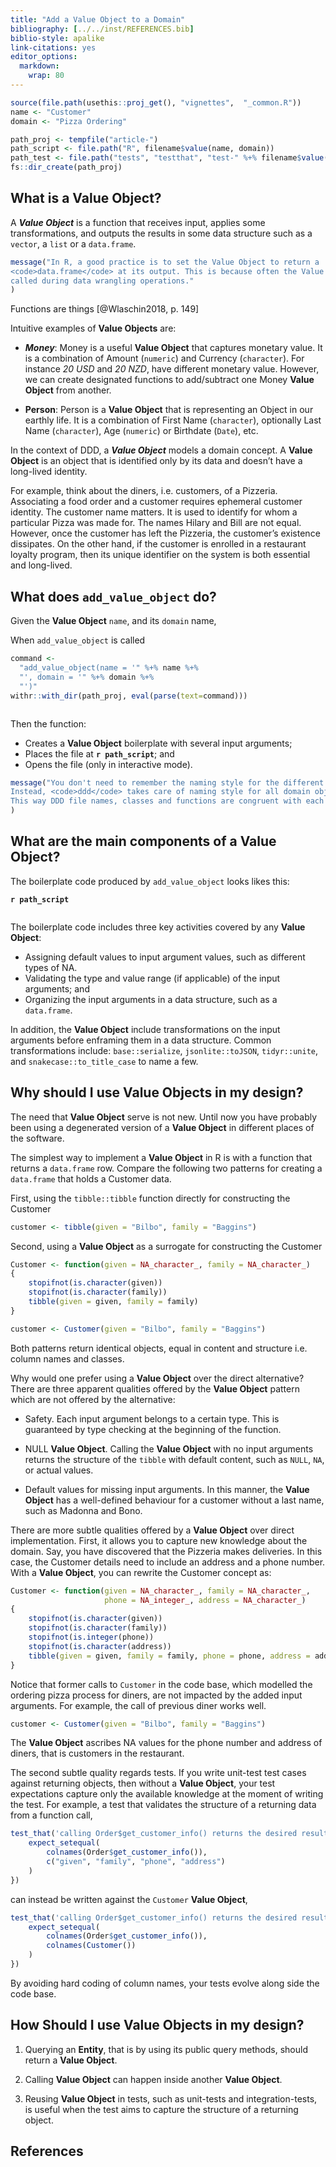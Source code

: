 ---
title: "Add a Value Object to a Domain"
bibliography: [../../inst/REFERENCES.bib]
biblio-style: apalike
link-citations: yes
editor_options: 
  markdown: 
    wrap: 80
---

```{r, include = FALSE}
source(file.path(usethis::proj_get(), "vignettes",  "_common.R"))
name <- "Customer"
domain <- "Pizza Ordering"

path_proj <- tempfile("article-")
path_script <- file.path("R", filename$value(name, domain))
path_test <- file.path("tests", "testthat", "test-" %+% filename$value(name, domain))
fs::dir_create(path_proj)
```

## What is a Value Object?

A ***Value Object*** is a function that receives input, applies some
transformations, and outputs the results in some data structure such as a
`vector`, a `list` or a `data.frame`.

```{r, message=TRUE}
message("In R, a good practice is to set the Value Object to return a
<code>data.frame</code> at its output. This is because often the Value Object is
called during data wrangling operations."
)
```

Functions are things [@Wlaschin2018, p. 149]

Intuitive examples of **Value Objects** are:

* ***Money***: Money is a useful **Value Object** that captures monetary value.
It is a combination of Amount (`numeric`) and Currency (`character`). For
instance *20 USD* and *20 NZD*, have different monetary value. However, we can
create designated functions to add/subtract one Money **Value Object** from
another.

* **Person**: Person is a **Value Object** that is representing an Object in our
earthly life. It is a combination of First Name (`character`), optionally Last
Name (`character`), Age (`numeric`) or Birthdate (`Date`), etc.

In the context of DDD, a ***Value Object*** models a domain concept. A **Value
Object** is an object that is identified only by its data and doesn't have a
long-lived identity.

For example, think about the diners, i.e. customers, of a Pizzeria. Associating
a food order and a customer requires ephemeral customer identity. The customer
name matters. It is used to identify for whom a particular Pizza was made for.
The names Hilary and Bill are not equal. However, once the customer has left the
Pizzeria, the customer's existence dissipates. On the other hand, if the
customer is enrolled in a restaurant loyalty program, then its unique identifier
on the system is both essential and long-lived.

## What does `add_value_object` do?

Given the **Value Object** `name`, and its `domain` name,

When `add_value_object` is called

```{r, eval = TRUE, echo = FALSE}
command <- 
  "add_value_object(name = '" %+% name %+% 
  "', domain = '" %+% domain %+% 
  "')"
withr::with_dir(path_proj, eval(parse(text=command)))
```

```{r, code = command, eval = FALSE, echo = TRUE}
```

Then the function:

-   Creates a **Value Object** boilerplate with several input arguments;
-   Places the file at **`r path_script`**; and
-   Opens the file (only in interactive mode).

```{r, message=TRUE}
message("You don't need to remember the naming style for the different DDD components.
Instead, <code>ddd</code> takes care of naming style for all domain objects.
This way DDD file names, classes and functions are congruent with each other."
)
```

## What are the main components of a Value Object?

The boilerplate code produced by `add_value_object` looks likes this:

**`r path_script`**

```{r code = readLines(file.path(path_proj, path_script)), eval = FALSE, echo = TRUE}
```

The boilerplate code includes three key activities covered by any **Value
Object**:

-   Assigning default values to input argument values, such as different types
    of NA.
-   Validating the type and value range (if applicable) of the input arguments;
    and
-   Organizing the input arguments in a data structure, such as a `data.frame`.

In addition, the **Value Object** include transformations on the input arguments
before enframing them in a data structure. Common transformations include:
`base::serialize`, `jsonlite::toJSON`, `tidyr::unite`, and
`snakecase::to_title_case` to name a few.

## Why should I use Value Objects in my design?

The need that **Value Object** serve is not new. Until now you have probably
been using a degenerated version of a **Value Object** in different places of
the software.

The simplest way to implement a **Value Object** in R is with a function that
returns a `data.frame` row. Compare the following two patterns for creating a
`data.frame` that holds a Customer data.

First, using the `tibble::tibble` function directly for constructing the
Customer

```{r, eval=FALSE, echo=TRUE}
customer <- tibble(given = "Bilbo", family = "Baggins")
```

Second, using a **Value Object** as a surrogate for constructing the Customer

```{r, eval=FALSE, echo=TRUE}
Customer <- function(given = NA_character_, family = NA_character_)
{
    stopifnot(is.character(given))
    stopifnot(is.character(family))
    tibble(given = given, family = family)
}

customer <- Customer(given = "Bilbo", family = "Baggins")
```

Both patterns return identical objects, equal in content and structure i.e.
column names and classes.

Why would one prefer using a **Value Object** over the direct alternative? There
are three apparent qualities offered by the **Value Object** pattern which are
not offered by the alternative:

-   Safety. Each input argument belongs to a certain type. This is guaranteed by
    type checking at the beginning of the function.

-   NULL **Value Object**. Calling the **Value Object** with no input arguments
    returns the structure of the `tibble` with default content, such as `NULL`,
    `NA`, or actual values.

-   Default values for missing input arguments. In this manner, the **Value
    Object** has a well-defined behaviour for a customer without a last name,
    such as Madonna and Bono.

There are more subtle qualities offered by a **Value Object** over direct
implementation. First, it allows you to capture new knowledge about the domain.
Say, you have discovered that the Pizzeria makes deliveries. In this case, the
Customer details need to include an address and a phone number. With a **Value
Object**, you can rewrite the Customer concept as:

```{r, eval=FALSE, echo=TRUE}
Customer <- function(given = NA_character_, family = NA_character_, 
                     phone = NA_integer_, address = NA_character_)
{
    stopifnot(is.character(given))
    stopifnot(is.character(family))
    stopifnot(is.integer(phone))
    stopifnot(is.character(address))
    tibble(given = given, family = family, phone = phone, address = address)
}
```

Notice that former calls to `Customer` in the code base, which modelled the
ordering pizza process for diners, are not impacted by the added input
arguments. For example, the call of previous diner works well.

```{r, eval=FALSE, echo=TRUE}
customer <- Customer(given = "Bilbo", family = "Baggins")
```

The **Value Object** ascribes NA values for the phone number and address of
diners, that is customers in the restaurant.

The second subtle quality regards tests. If you write unit-test test cases
against returning objects, then without a **Value Object**, your test
expectations capture only the available knowledge at the moment of writing the
test. For example, a test that validates the structure of a returning data from
a function call,

```{r, eval=FALSE, echo=TRUE}
test_that('calling Order$get_customer_info() returns the desired results', {
    expect_setequal(
        colnames(Order$get_customer_info()),
        c("given", "family", "phone", "address")
    )
})
```

can instead be written against the `Customer` **Value Object**,

```{r, eval=FALSE, echo=TRUE}
test_that('calling Order$get_customer_info() returns the desired results', {
    expect_setequal(
        colnames(Order$get_customer_info()),
        colnames(Customer())
    )
})
```

By avoiding hard coding of column names, your tests evolve along side the code
base.

## How Should I use Value Objects in my design?

1.  Querying an **Entity**, that is by using its public query methods, should
    return a **Value Object**.

2.  Calling **Value Object** can happen inside another **Value Object**.

3.  Reusing **Value Object** in tests, such as unit-tests and integration-tests,
    is useful when the test aims to capture the structure of a returning object.

## References
